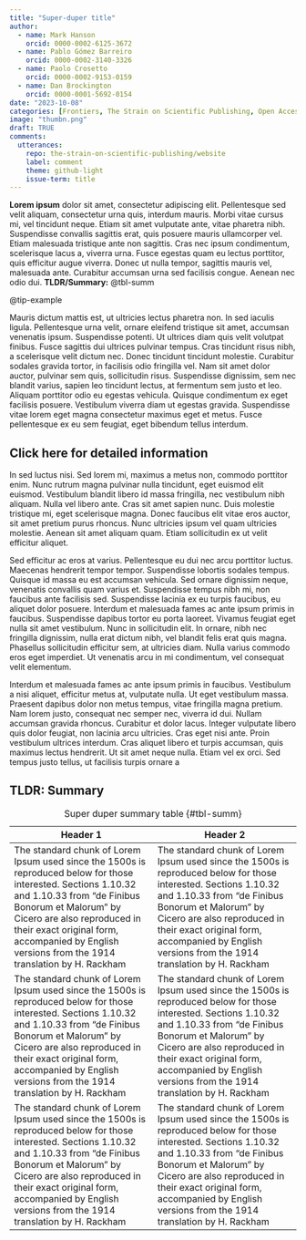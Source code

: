```yaml
---
title: "Super-duper title"
author:
  - name: Mark Hanson
    orcid: 0000-0002-6125-3672
  - name: Pablo Gómez Barreiro
    orcid: 0000-0002-3140-3326
  - name: Paolo Crosetto
    orcid: 0000-0002-9153-0159
  - name: Dan Brockington
    orcid: 0000-0001-5692-0154  
date: "2023-10-08"
categories: [Frontiers, The Strain on Scientific Publishing, Open Access]
image: "thumbn.png"
draft: TRUE
comments:
  utterances: 
    repo: the-strain-on-scientific-publishing/website
    label: comment
    theme: github-light
    issue-term: title
---
```


**Lorem ipsum** dolor sit amet, consectetur adipiscing elit. Pellentesque sed velit aliquam, consectetur urna quis, interdum mauris. Morbi vitae cursus mi, vel tincidunt neque. Etiam sit amet vulputate ante, vitae pharetra nibh. Suspendisse convallis sagittis erat, quis posuere mauris ullamcorper vel. Etiam malesuada tristique ante non sagittis. Cras nec ipsum condimentum, scelerisque lacus a, viverra urna. Fusce egestas quam eu lectus porttitor, quis efficitur augue viverra. Donec ut nulla tempor, sagittis mauris vel, malesuada ante. Curabitur accumsan urna sed facilisis congue. Aenean nec odio dui. **TLDR/Summary:** @tbl-summ

@tip-example

Mauris dictum mattis est, ut ultricies lectus pharetra non. In sed iaculis ligula. Pellentesque urna velit, ornare eleifend tristique sit amet, accumsan venenatis ipsum. Suspendisse potenti. Ut ultrices diam quis velit volutpat finibus. Fusce sagittis dui ultrices pulvinar tempus. Cras tincidunt risus nibh, a scelerisque velit dictum nec. Donec tincidunt tincidunt molestie. Curabitur sodales gravida tortor, in facilisis odio fringilla vel. Nam sit amet dolor auctor, pulvinar sem quis, sollicitudin risus. Suspendisse dignissim, sem nec blandit varius, sapien leo tincidunt lectus, at fermentum sem justo et leo. Aliquam porttitor odio eu egestas vehicula. Quisque condimentum ex eget facilisis posuere. Vestibulum viverra diam ut egestas gravida. Suspendisse vitae lorem eget magna consectetur maximus eget et metus. Fusce pellentesque ex eu sem feugiat, eget bibendum tellus interdum.

::: {.callout-note collapse="true"}
## Click here for detailed information

In sed luctus nisi. Sed lorem mi, maximus a metus non, commodo porttitor enim. Nunc rutrum magna pulvinar nulla tincidunt, eget euismod elit euismod. Vestibulum blandit libero id massa fringilla, nec vestibulum nibh aliquam. Nulla vel libero ante. Cras sit amet sapien nunc. Duis molestie tristique mi, eget scelerisque magna. Donec faucibus elit vitae eros auctor, sit amet pretium purus rhoncus. Nunc ultricies ipsum vel quam ultricies molestie. Aenean sit amet aliquam quam. Etiam sollicitudin ex ut velit efficitur aliquet.
:::

Sed efficitur ac eros at varius. Pellentesque eu dui nec arcu porttitor luctus. Maecenas hendrerit tempor tempor. Suspendisse lobortis sodales tempus. Quisque id massa eu est accumsan vehicula. Sed ornare dignissim neque, venenatis convallis quam varius et. Suspendisse tempus nibh mi, non faucibus ante facilisis sed. Suspendisse lacinia ex eu turpis faucibus, eu aliquet dolor posuere. Interdum et malesuada fames ac ante ipsum primis in faucibus. Suspendisse dapibus tortor eu porta laoreet. Vivamus feugiat eget nulla sit amet vestibulum. Nunc in sollicitudin elit. In ornare, nibh nec fringilla dignissim, nulla erat dictum nibh, vel blandit felis erat quis magna. Phasellus sollicitudin efficitur sem, at ultricies diam. Nulla varius commodo eros eget imperdiet. Ut venenatis arcu in mi condimentum, vel consequat velit elementum.

Interdum et malesuada fames ac ante ipsum primis in faucibus. Vestibulum a nisi aliquet, efficitur metus at, vulputate nulla. Ut eget vestibulum massa. Praesent dapibus dolor non metus tempus, vitae fringilla magna pretium. Nam lorem justo, consequat nec semper nec, viverra id dui. Nullam accumsan gravida rhoncus. Curabitur et dolor lacus. Integer vulputate libero quis dolor feugiat, non lacinia arcu ultricies. Cras eget nisi ante. Proin vestibulum ultrices interdum. Cras aliquet libero et turpis accumsan, quis maximus lectus hendrerit. Ut sit amet neque nulla. Etiam vel ex orci. Sed tempus justo tellus, ut facilisis turpis ornare a

::: {.callout-tip}
## TLDR: Summary

|Header 1|Header 2| 
| --- | --- |
| The standard chunk of Lorem Ipsum used since the 1500s is reproduced below for those interested. Sections 1.10.32 and 1.10.33 from "de Finibus Bonorum et Malorum" by Cicero are also reproduced in their exact original form, accompanied by English versions from the 1914 translation by H. Rackham | The standard chunk of Lorem Ipsum used since the 1500s is reproduced below for those interested. Sections 1.10.32 and 1.10.33 from "de Finibus Bonorum et Malorum" by Cicero are also reproduced in their exact original form, accompanied by English versions from the 1914 translation by H. Rackham |
| The standard chunk of Lorem Ipsum used since the 1500s is reproduced below for those interested. Sections 1.10.32 and 1.10.33 from "de Finibus Bonorum et Malorum" by Cicero are also reproduced in their exact original form, accompanied by English versions from the 1914 translation by H. Rackham | The standard chunk of Lorem Ipsum used since the 1500s is reproduced below for those interested. Sections 1.10.32 and 1.10.33 from "de Finibus Bonorum et Malorum" by Cicero are also reproduced in their exact original form, accompanied by English versions from the 1914 translation by H. Rackham |
| The standard chunk of Lorem Ipsum used since the 1500s is reproduced below for those interested. Sections 1.10.32 and 1.10.33 from "de Finibus Bonorum et Malorum" by Cicero are also reproduced in their exact original form, accompanied by English versions from the 1914 translation by H. Rackham | The standard chunk of Lorem Ipsum used since the 1500s is reproduced below for those interested. Sections 1.10.32 and 1.10.33 from "de Finibus Bonorum et Malorum" by Cicero are also reproduced in their exact original form, accompanied by English versions from the 1914 translation by H. Rackham |

: Super duper summary table {#tbl-summ}

:::
